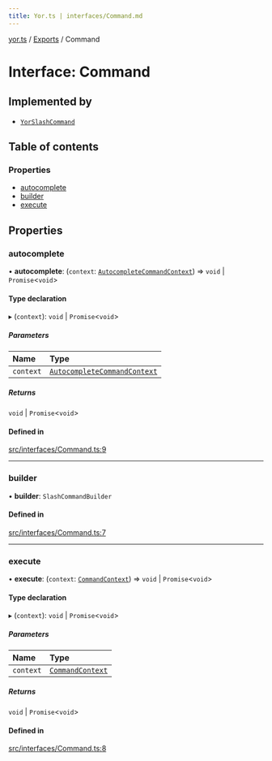 ```yaml
---
title: Yor.ts | interfaces/Command.md
---
```

[yor.ts](../README.md) / [Exports](../modules.md) / Command

# Interface: Command

## Implemented by

- [`YorSlashCommand`](../classes/YorSlashCommand.md)

## Table of contents

### Properties

- [autocomplete](Command.md#autocomplete)
- [builder](Command.md#builder)
- [execute](Command.md#execute)

## Properties

### autocomplete

• **autocomplete**: (`context`: [`AutocompleteCommandContext`](../classes/AutocompleteCommandContext.md)) => `void` \| `Promise`\<`void`\>

#### Type declaration

▸ (`context`): `void` \| `Promise`\<`void`\>

##### Parameters

| Name | Type |
| :------ | :------ |
| `context` | [`AutocompleteCommandContext`](../classes/AutocompleteCommandContext.md) |

##### Returns

`void` \| `Promise`\<`void`\>

#### Defined in

[src/interfaces/Command.ts:9](https://github.com/OreOreki/yor.ts/blob/ba81725/src/interfaces/Command.ts#L9)

___

### builder

• **builder**: `SlashCommandBuilder`

#### Defined in

[src/interfaces/Command.ts:7](https://github.com/OreOreki/yor.ts/blob/ba81725/src/interfaces/Command.ts#L7)

___

### execute

• **execute**: (`context`: [`CommandContext`](../classes/CommandContext.md)) => `void` \| `Promise`\<`void`\>

#### Type declaration

▸ (`context`): `void` \| `Promise`\<`void`\>

##### Parameters

| Name | Type |
| :------ | :------ |
| `context` | [`CommandContext`](../classes/CommandContext.md) |

##### Returns

`void` \| `Promise`\<`void`\>

#### Defined in

[src/interfaces/Command.ts:8](https://github.com/OreOreki/yor.ts/blob/ba81725/src/interfaces/Command.ts#L8)
